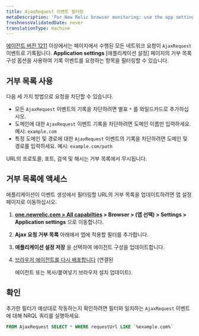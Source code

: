 ```yaml
---
title: AjaxRequest 이벤트 필터링
metaDescription: 'For New Relic browser monitoring: use the app settings page to filter which network calls are recorded as AjaxRequest events.'
freshnessValidatedDate: never
translationType: machine
---
```


[에이전트 버전 1211](/docs/release-notes/new-relic-browser-release-notes/browser-agent-release-notes/) 이상에서는 페이지에서 수행된 모든 네트워크 요청이 `AjaxRequest` 이벤트로 기록됩니다. **Application settings** \[애플리케이션 설정] 페이지의 거부 목록 구성 옵션을 사용하여 기록 이벤트를 요청하는 항목을 필터링할 수 있습니다.

## 거부 목록 사용

다음 세 가지 방법으로 요청을 차단할 수 있습니다.

* 모든 `AjaxRequest` 이벤트의 기록을 차단하려면 별표 `*` 를 와일드카드로 추가하십시오.
* 도메인에 대한 `AjaxRequest` 이벤트 기록을 차단하려면 도메인 이름만 입력하세요. 예시: `example.com`
* 특정 도메인 및 경로에 대한 `AjaxRequest` 이벤트의 기록을 차단하려면 도메인 및 경로를 입력하세요. 예시: `example.com/path`

URL의 프로토콜, 포트, 검색 및 해시는 거부 목록에서 무시됩니다.

## 거부 목록에 액세스

애플리케이션이 이벤트 생성에서 필터링할 URL의 거부 목록을 업데이트하려면 앱 설정 페이지로 이동하십시오.

1. **[one.newrelic.com > All capabilties](https://one.newrelic.com/all-capabilities) > Browser > (앱 선택) > Settings > Application settings** 으로 이동합니다.

2. **Ajax 요청 거부 목록** 아래에서 앱에 적용할 필터를 추가합니다.

3. **애플리케이션 설정 저장** 을 선택하여 에이전트 구성을 업데이트합니다.

4. [브라우저 에이전트를 다시 배포합니다](/docs/browser/new-relic-browser/installation/upgrade-browser-agent) (연결된

   <InlinePopover type="apm"/>

   에이전트 또는 복사/붙여넣기 브라우저 설치 업데이트).

## 확인

추가한 필터가 예상대로 작동하는지 확인하려면 필터와 일치하는 `AjaxRequest` 이벤트에 대해 NRQL 쿼리를 실행하세요.

```sql
FROM AjaxRequest SELECT * WHERE requestUrl LIKE `%example.com%`
```